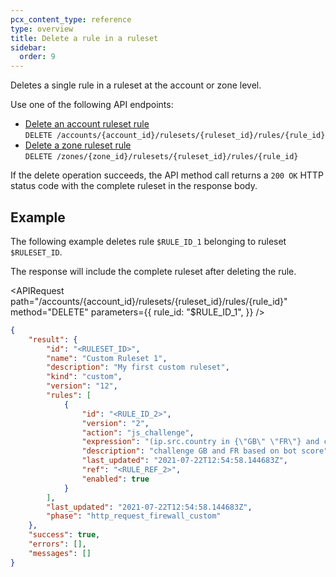 ```yaml
---
pcx_content_type: reference
type: overview
title: Delete a rule in a ruleset
sidebar:
  order: 9
---
```



Deletes a single rule in a ruleset at the account or zone level.

Use one of the following API endpoints:

- [Delete an account ruleset rule](/api/resources/rulesets/subresources/rules/methods/delete/)<br/>
  `DELETE /accounts/{account_id}/rulesets/{ruleset_id}/rules/{rule_id}`
- [Delete a zone ruleset rule](/api/resources/rulesets/subresources/rules/methods/delete/)<br/>
  `DELETE /zones/{zone_id}/rulesets/{ruleset_id}/rules/{rule_id}`

If the delete operation succeeds, the API method call returns a `200 OK` HTTP status code with the complete ruleset in the response body.

## Example

The following example deletes rule `$RULE_ID_1` belonging to ruleset `$RULESET_ID`.

The response will include the complete ruleset after deleting the rule.

<APIRequest
	path="/accounts/{account_id}/rulesets/{ruleset_id}/rules/{rule_id}"
	method="DELETE"
	parameters={{
		rule_id: "$RULE_ID_1",
	}}
/>

```json output
{
	"result": {
		"id": "<RULESET_ID>",
		"name": "Custom Ruleset 1",
		"description": "My first custom ruleset",
		"kind": "custom",
		"version": "12",
		"rules": [
			{
				"id": "<RULE_ID_2>",
				"version": "2",
				"action": "js_challenge",
				"expression": "(ip.src.country in {\"GB\" \"FR\"} and cf.bot_management.score < 20 and not cf.bot_management.verified_bot)",
				"description": "challenge GB and FR based on bot score",
				"last_updated": "2021-07-22T12:54:58.144683Z",
				"ref": "<RULE_REF_2>",
				"enabled": true
			}
		],
		"last_updated": "2021-07-22T12:54:58.144683Z",
		"phase": "http_request_firewall_custom"
	},
	"success": true,
	"errors": [],
	"messages": []
}
```
